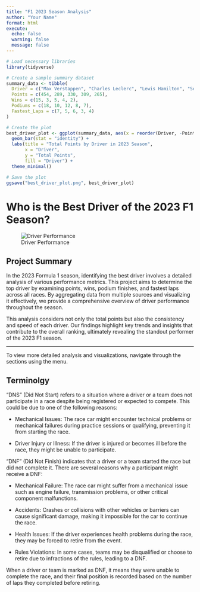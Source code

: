 ```yaml
---
title: "F1 2023 Season Analysis"
author: "Your Name"
format: html
execute:
  echo: false
  warning: false
  message: false
---
```


```r
# Load necessary libraries
library(tidyverse)

# Create a sample summary dataset
summary_data <- tibble(
  Driver = c("Max Verstappen", "Charles Leclerc", "Lewis Hamilton", "Sergio Perez", "George Russell"),
  Points = c(454, 289, 330, 309, 265),
  Wins = c(15, 3, 5, 4, 2),
  Podiums = c(18, 10, 12, 8, 7),
  Fastest_Laps = c(7, 5, 6, 3, 4)
)

# Create the plot
best_driver_plot <- ggplot(summary_data, aes(x = reorder(Driver, -Points), y = Points, fill = Driver)) +
  geom_bar(stat = "identity") +
  labs(title = "Total Points by Driver in 2023 Season",
       x = "Driver",
       y = "Total Points",
       fill = "Driver") +
  theme_minimal()

# Save the plot
ggsave("best_driver_plot.png", best_driver_plot)

```

# Who is the Best Driver of the 2023 F1 Season?

![Driver Performance](best_driver_plot.png)

## Project Summary

In the 2023 Formula 1 season, identifying the best driver involves a detailed analysis of various performance metrics. This project aims to determine the top driver by examining points, wins, podium finishes, and fastest laps across all races. By aggregating data from multiple sources and visualizing it effectively, we provide a comprehensive overview of driver performance throughout the season.

This analysis considers not only the total points but also the consistency and speed of each driver. Our findings highlight key trends and insights that contribute to the overall ranking, ultimately revealing the standout performer of the 2023 F1 season.

---

To view more detailed analysis and visualizations, navigate through the sections using the menu.


## Terminolgy
"DNS" (Did Not Start) refers to a situation where a driver or a team does not participate in a race despite being registered or expected to compete. This could be due to one of the following reasons:

* Mechanical Issues: The race car might encounter technical problems or mechanical failures during practice sessions or qualifying, preventing it from starting the race.

* Driver Injury or Illness: If the driver is injured or becomes ill before the race, they might be unable to participate.


"DNF" (Did Not Finish) indicates that a driver or a team started the race but did not complete it. There are several reasons why a participant might receive a DNF:

* Mechanical Failure: The race car might suffer from a mechanical issue such as engine failure, transmission problems, or other critical component malfunctions.

* Accidents: Crashes or collisions with other vehicles or barriers can cause significant damage, making it impossible for the car to continue the race.

* Health Issues: If the driver experiences health problems during the race, they may be forced to retire from the event.

* Rules Violations: In some cases, teams may be disqualified or choose to retire due to infractions of the rules, leading to a DNF.

When a driver or team is marked as DNF, it means they were unable to complete the race, and their final position is recorded based on the number of laps they completed before retiring.
